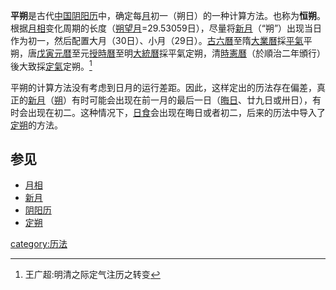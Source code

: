 {{about|一种历法|山西省朔州市所辖的兩个市辖区，請見「'''[[平魯區|平魯區]]'''」|朔城区|位于上址的煤炭企业|平朔集团}}

'''平朔'''是古代[[中国|中国]][[阴阳历|阴阳历]]中，确定每[[月|月]]初一（朔日）的一种计算方法。也称为'''恒朔'''。根据[[月相|月相]]变化周期的长度（[[朔望月|朔望月]]=29.53059日），尽量将[[新月|新月]]（“朔”）出现当日作为初一，然后配置大月（30日）、小月（29日）。[[古六曆|古六曆]]至隋[[大業曆|大業曆]]採[[平氣|平氣]]平朔，唐[[戊寅元暦|戊寅元暦]]至元[[授時曆|授時曆]]至明[[大統曆|大統曆]]採平氣定朔，清[[時憲曆|時憲曆]]（於順治二年頒行）後大致採[[定氣|定氣]]定朔。<ref>王广超:明清之际定气注历之转变</ref>

平朔的计算方法没有考虑到日月的运行差距。因此，这样定出的历法存在偏差，真正的[[新月|新月]]（[[朔日|朔]]）有时可能会出现在前一月的最后一日（[[晦日|晦日]]、廿九日或卅日），有时会出现在初二。这种情况下，[[日食|日食]]会出现在晦日或者初二，后来的历法中导入了[[定朔|定朔]]的方法。

==参见==
*[[月相|月相]]
*[[新月|新月]]
*[[阴阳历|阴阳历]]
*[[定朔|定朔]]

[[category:历法|category:历法]]